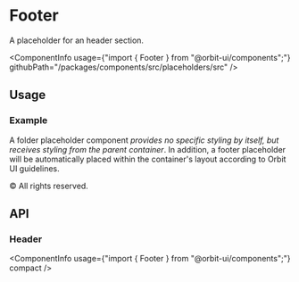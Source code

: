 
<Meta
    title="Placeholders/Footer"
    id="footer"
/>

# Footer

<Tagline>A placeholder for an header section.</Tagline>

<ComponentInfo
    usage={"import { Footer } from \"@orbit-ui/components\";"}
    githubPath="/packages/components/src/placeholders/src"
/>

## Usage

### Example

A folder placeholder component *provides no specific styling by itself, but receives styling from the parent container*. In addition, a footer placeholder will be automatically placed within the container's layout according to Orbit UI guidelines.

<Preview>
    <Story name="example">
        <Footer>&copy; All rights reserved.</Footer>
    </Story>
</Preview>

## API

### Header

<ComponentInfo
    usage={"import { Footer } from \"@orbit-ui/components\";"}
    compact
/>

<ArgsTable of={InnerFooter} sort="alpha" />
